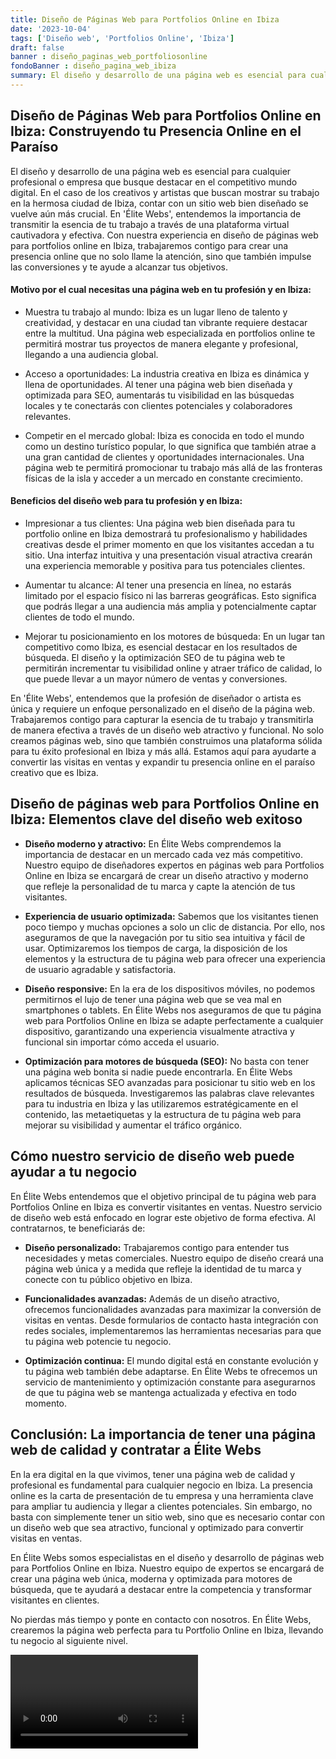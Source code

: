 ```yaml
---
title: Diseño de Páginas Web para Portfolios Online en Ibiza
date: '2023-10-04'
tags: ['Diseño web', 'Portfolios Online', 'Ibiza']
draft: false
banner : diseño_paginas_web_portfoliosonline
fondoBanner : diseño_pagina_web_ibiza
summary: El diseño y desarrollo de una página web es esencial para cualquier profesional o empresa que busque destacar en el competitivo mundo digital. En el caso de los creativos y artistas que buscan mostrar su trabajo en la hermosa ciudad de Ibiza, contar con un sitio web bien diseñado se vuelve aún más crucial. En 'Élite Webs', entendemos la importancia de transmitir la esencia de tu trabajo a través de una plataforma virtual cautivadora y efectiva. Con nuestra experiencia en diseño de páginas web para portfolios online en Ibiza, trabajaremos contigo para crear una presencia online que no solo llame la atención, sino que también impulse las conversiones y te ayude a alcanzar tus objetivos.
---
```


## Diseño de Páginas Web para Portfolios Online en Ibiza: Construyendo tu Presencia Online en el Paraíso

El diseño y desarrollo de una página web es esencial para cualquier profesional o empresa que busque destacar en el competitivo mundo digital. En el caso de los creativos y artistas que buscan mostrar su trabajo en la hermosa ciudad de Ibiza, contar con un sitio web bien diseñado se vuelve aún más crucial. En 'Élite Webs', entendemos la importancia de transmitir la esencia de tu trabajo a través de una plataforma virtual cautivadora y efectiva. Con nuestra experiencia en diseño de páginas web para portfolios online en Ibiza, trabajaremos contigo para crear una presencia online que no solo llame la atención, sino que también impulse las conversiones y te ayude a alcanzar tus objetivos.

#### Motivo por el cual necesitas una página web en tu profesión y en Ibiza:

- Muestra tu trabajo al mundo: Ibiza es un lugar lleno de talento y creatividad, y destacar en una ciudad tan vibrante requiere destacar entre la multitud. Una página web especializada en portfolios online te permitirá mostrar tus proyectos de manera elegante y profesional, llegando a una audiencia global.

- Acceso a oportunidades: La industria creativa en Ibiza es dinámica y llena de oportunidades. Al tener una página web bien diseñada y optimizada para SEO, aumentarás tu visibilidad en las búsquedas locales y te conectarás con clientes potenciales y colaboradores relevantes.

- Competir en el mercado global: Ibiza es conocida en todo el mundo como un destino turístico popular, lo que significa que también atrae a una gran cantidad de clientes y oportunidades internacionales. Una página web te permitirá promocionar tu trabajo más allá de las fronteras físicas de la isla y acceder a un mercado en constante crecimiento.

#### Beneficios del diseño web para tu profesión y en Ibiza:

- Impresionar a tus clientes: Una página web bien diseñada para tu portfolio online en Ibiza demostrará tu profesionalismo y habilidades creativas desde el primer momento en que los visitantes accedan a tu sitio. Una interfaz intuitiva y una presentación visual atractiva crearán una experiencia memorable y positiva para tus potenciales clientes.

- Aumentar tu alcance: Al tener una presencia en línea, no estarás limitado por el espacio físico ni las barreras geográficas. Esto significa que podrás llegar a una audiencia más amplia y potencialmente captar clientes de todo el mundo.

- Mejorar tu posicionamiento en los motores de búsqueda: En un lugar tan competitivo como Ibiza, es esencial destacar en los resultados de búsqueda. El diseño y la optimización SEO de tu página web te permitirán incrementar tu visibilidad online y atraer tráfico de calidad, lo que puede llevar a un mayor número de ventas y conversiones.

En 'Élite Webs', entendemos que la profesión de diseñador o artista es única y requiere un enfoque personalizado en el diseño de la página web. Trabajaremos contigo para capturar la esencia de tu trabajo y transmitirla de manera efectiva a través de un diseño web atractivo y funcional. No solo creamos páginas web, sino que también construimos una plataforma sólida para tu éxito profesional en Ibiza y más allá. Estamos aquí para ayudarte a convertir las visitas en ventas y expandir tu presencia online en el paraíso creativo que es Ibiza.

<GifSeo />

<Cta />

## Diseño de páginas web para Portfolios Online en Ibiza: Elementos clave del diseño web exitoso

- **Diseño moderno y atractivo:** En Élite Webs comprendemos la importancia de destacar en un mercado cada vez más competitivo. Nuestro equipo de diseñadores expertos en páginas web para Portfolios Online en Ibiza se encargará de crear un diseño atractivo y moderno que refleje la personalidad de tu marca y capte la atención de tus visitantes.

- **Experiencia de usuario optimizada:** Sabemos que los visitantes tienen poco tiempo y muchas opciones a solo un clic de distancia. Por ello, nos aseguramos de que la navegación por tu sitio sea intuitiva y fácil de usar. Optimizaremos los tiempos de carga, la disposición de los elementos y la estructura de tu página web para ofrecer una experiencia de usuario agradable y satisfactoria.

- **Diseño responsive:** En la era de los dispositivos móviles, no podemos permitirnos el lujo de tener una página web que se vea mal en smartphones o tablets. En Élite Webs nos aseguramos de que tu página web para Portfolios Online en Ibiza se adapte perfectamente a cualquier dispositivo, garantizando una experiencia visualmente atractiva y funcional sin importar cómo acceda el usuario.

- **Optimización para motores de búsqueda (SEO):** No basta con tener una página web bonita si nadie puede encontrarla. En Élite Webs aplicamos técnicas SEO avanzadas para posicionar tu sitio web en los resultados de búsqueda. Investigaremos las palabras clave relevantes para tu industria en Ibiza y las utilizaremos estratégicamente en el contenido, las metaetiquetas y la estructura de tu página web para mejorar su visibilidad y aumentar el tráfico orgánico.

## Cómo nuestro servicio de diseño web puede ayudar a tu negocio

En Élite Webs entendemos que el objetivo principal de tu página web para Portfolios Online en Ibiza es convertir visitantes en ventas. Nuestro servicio de diseño web está enfocado en lograr este objetivo de forma efectiva. Al contratarnos, te beneficiarás de:

- **Diseño personalizado:** Trabajaremos contigo para entender tus necesidades y metas comerciales. Nuestro equipo de diseño creará una página web única y a medida que refleje la identidad de tu marca y conecte con tu público objetivo en Ibiza.

- **Funcionalidades avanzadas:** Además de un diseño atractivo, ofrecemos funcionalidades avanzadas para maximizar la conversión de visitas en ventas. Desde formularios de contacto hasta integración con redes sociales, implementaremos las herramientas necesarias para que tu página web potencie tu negocio.

- **Optimización continua:** El mundo digital está en constante evolución y tu página web también debe adaptarse. En Élite Webs te ofrecemos un servicio de mantenimiento y optimización constante para asegurarnos de que tu página web se mantenga actualizada y efectiva en todo momento.

## Conclusión: La importancia de tener una página web de calidad y contratar a Élite Webs

En la era digital en la que vivimos, tener una página web de calidad y profesional es fundamental para cualquier negocio en Ibiza. La presencia online es la carta de presentación de tu empresa y una herramienta clave para ampliar tu audiencia y llegar a clientes potenciales. Sin embargo, no basta con simplemente tener un sitio web, sino que es necesario contar con un diseño web que sea atractivo, funcional y optimizado para convertir visitas en ventas.

En Élite Webs somos especialistas en el diseño y desarrollo de páginas web para Portfolios Online en Ibiza. Nuestro equipo de expertos se encargará de crear una página web única, moderna y optimizada para motores de búsqueda, que te ayudará a destacar entre la competencia y transformar visitantes en clientes.

No pierdas más tiempo y ponte en contacto con nosotros. En Élite Webs, crearemos la página web perfecta para tu Portfolio Online en Ibiza, llevando tu negocio al siguiente nivel.

<Video />

<CtaBot job='Portfolios Online' city='Ibiza'/>

<Gmaps query='Ibiza+españa+maps' />